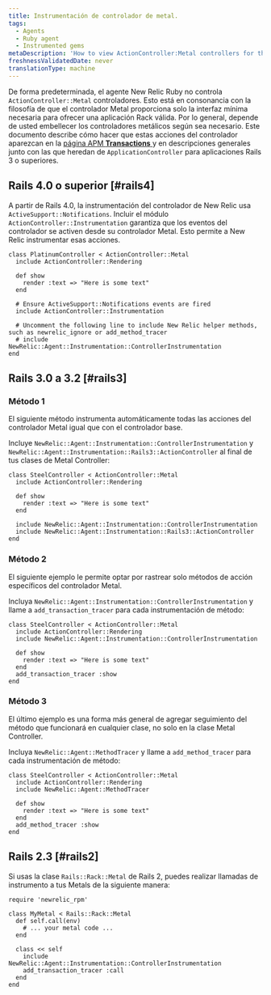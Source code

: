 ```yaml
---
title: Instrumentación de controlador de metal.
tags:
  - Agents
  - Ruby agent
  - Instrumented gems
metaDescription: 'How to view ActionController:Metal controllers for the Ruby agent in New Relic''s user interface.'
freshnessValidatedDate: never
translationType: machine
---
```


De forma predeterminada, el agente New Relic Ruby no controla `ActionController::Metal` controladores. Esto está en consonancia con la filosofía de que el controlador Metal proporciona solo la interfaz mínima necesaria para ofrecer una aplicación Rack válida. Por lo general, depende de usted embellecer los controladores metálicos según sea necesario. Este documento describe cómo hacer que estas acciones del controlador aparezcan en la [página APM <DNT>**Transactions**</DNT> ](/docs/apm/applications-menu/monitoring/transactions-page)y en descripciones generales junto con las que heredan de `ApplicationController` para aplicaciones Rails 3 o superiores.

## Rails 4.0 o superior [#rails4]

A partir de Rails 4.0, la instrumentación del controlador de New Relic usa `ActiveSupport::Notifications`. Incluir el módulo `ActionController::Instrumentation` garantiza que los eventos del controlador se activen desde su controlador Metal. Esto permite a New Relic instrumentar esas acciones.

```
class PlatinumController < ActionController::Metal
  include ActionController::Rendering

  def show
    render :text => "Here is some text"
  end

  # Ensure ActiveSupport::Notifications events are fired
  include ActionController::Instrumentation

  # Uncomment the following line to include New Relic helper methods, such as newrelic_ignore or add_method_tracer
  # include NewRelic::Agent::Instrumentation::ControllerInstrumentation
end
```

## Rails 3.0 a 3.2 [#rails3]

### Método 1

El siguiente método instrumenta automáticamente todas las acciones del controlador Metal igual que con el controlador base.

Incluye `NewRelic::Agent::Instrumentation::ControllerInstrumentation` y `NewRelic::Agent::Instrumentation::Rails3::ActionController` al final de tus clases de Metal Controller:

```
class SteelController < ActionController::Metal
  include ActionController::Rendering

  def show
    render :text => "Here is some text"
  end

  include NewRelic::Agent::Instrumentation::ControllerInstrumentation
  include NewRelic::Agent::Instrumentation::Rails3::ActionController
end
```

### Método 2

El siguiente ejemplo le permite optar por rastrear solo métodos de acción específicos del controlador Metal.

Incluya `NewRelic::Agent::Instrumentation::ControllerInstrumentation` y llame a `add_transaction_tracer` para cada instrumentación de método:

```
class SteelController < ActionController::Metal
  include ActionController::Rendering
  include NewRelic::Agent::Instrumentation::ControllerInstrumentation

  def show
    render :text => "Here is some text"
  end
  add_transaction_tracer :show
end
```

### Método 3

El último ejemplo es una forma más general de agregar seguimiento del método que funcionará en cualquier clase, no solo en la clase Metal Controller.

Incluya `NewRelic::Agent::MethodTracer` y llame a `add_method_tracer` para cada instrumentación de método:

```
class SteelController < ActionController::Metal
  include ActionController::Rendering
  include NewRelic::Agent::MethodTracer

  def show
    render :text => "Here is some text"
  end
  add_method_tracer :show
end
```

## Rails 2.3 [#rails2]

Si usas la clase `Rails::Rack::Metal` de Rails 2, puedes realizar llamadas de instrumento a tus Metals de la siguiente manera:

```
require 'newrelic_rpm'

class MyMetal < Rails::Rack::Metal
  def self.call(env)
    # ... your metal code ...
  end

  class << self
    include NewRelic::Agent::Instrumentation::ControllerInstrumentation
    add_transaction_tracer :call
  end
end
```
